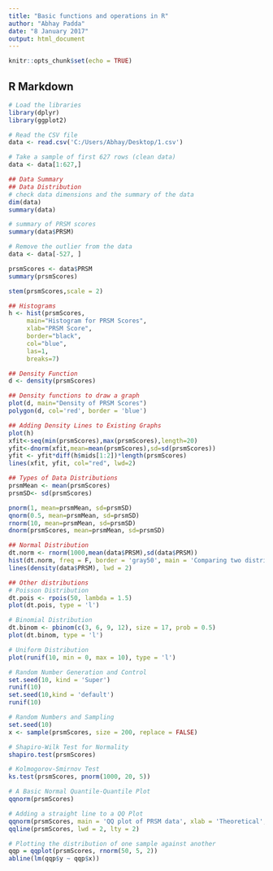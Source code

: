 ```yaml
---
title: "Basic functions and operations in R"
author: "Abhay Padda"
date: "8 January 2017"
output: html_document
---
```


```r
knitr::opts_chunk$set(echo = TRUE)
```

## R Markdown
```R
# Load the libraries
library(dplyr)
library(ggplot2)

# Read the CSV file
data <- read.csv('C:/Users/Abhay/Desktop/1.csv')

# Take a sample of first 627 rows (clean data)
data <- data[1:627,]

```

```r
## Data Summary
## Data Distribution
# check data dimensions and the summary of the data
dim(data)
summary(data)

# summary of PRSM scores
summary(data$PRSM)

# Remove the outlier from the data
data <- data[-527, ]

prsmScores <- data$PRSM
summary(prsmScores)

```

```r

stem(prsmScores,scale = 2)

```

```r
## Histograms
h <- hist(prsmScores, 
     main="Histogram for PRSM Scores", 
     xlab="PRSM Score", 
     border="black", 
     col="blue",
     las=1, 
     breaks=7)

```

```r
## Density Function
d <- density(prsmScores)

```

```r
## Density functions to draw a graph
plot(d, main="Density of PRSM Scores")
polygon(d, col='red', border = 'blue')

```

```r
## Adding Density Lines to Existing Graphs
plot(h)
xfit<-seq(min(prsmScores),max(prsmScores),length=20) 
yfit<-dnorm(xfit,mean=mean(prsmScores),sd=sd(prsmScores)) 
yfit <- yfit*diff(h$mids[1:2])*length(prsmScores) 
lines(xfit, yfit, col="red", lwd=2)

```

```r
## Types of Data Distributions
prsmMean <- mean(prsmScores)
prsmSD<- sd(prsmScores)

pnorm(1, mean=prsmMean, sd=prsmSD)
qnorm(0.5, mean=prsmMean, sd=prsmSD)
rnorm(10, mean=prsmMean, sd=prsmSD)
dnorm(prsmScores, mean=prsmMean, sd=prsmSD)
```

```r
## Normal Distribution
dt.norm <- rnorm(1000,mean(data$PRSM),sd(data$PRSM))
hist(dt.norm, freq = F, border = 'gray50', main = 'Comparing two distributions', xlab = 'Data size classes')
lines(density(data$PRSM), lwd = 2)

```

```r
## Other distributions
# Poisson Distribution
dt.pois <- rpois(50, lambda = 1.5) 
plot(dt.pois, type = 'l')

```

```r
# Binomial Distribution
dt.binom <- pbinom(c(3, 6, 9, 12), size = 17, prob = 0.5) 
plot(dt.binom, type = 'l')

# Uniform Distribution
plot(runif(10, min = 0, max = 10), type = 'l') 
```

```r
# Random Number Generation and Control
set.seed(10, kind = 'Super')
runif(10)
set.seed(10,kind = 'default')
runif(10)

```


```r
# Random Numbers and Sampling
set.seed(10)
x <- sample(prsmScores, size = 200, replace = FALSE)

# Shapiro-Wilk Test for Normality
shapiro.test(prsmScores)

# Kolmogorov-Smirnov Test
ks.test(prsmScores, pnorm(1000, 20, 5))

# A Basic Normal Quantile-Quantile Plot
qqnorm(prsmScores)

# Adding a straight line to a QQ Plot
qqnorm(prsmScores, main = 'QQ plot of PRSM data', xlab = 'Theoretical',ylab = 'Quantiles for dataset')
qqline(prsmScores, lwd = 2, lty = 2)

# Plotting the distribution of one sample against another
qqp = qqplot(prsmScores, rnorm(50, 5, 2))
abline(lm(qqp$y ~ qqp$x))
```



